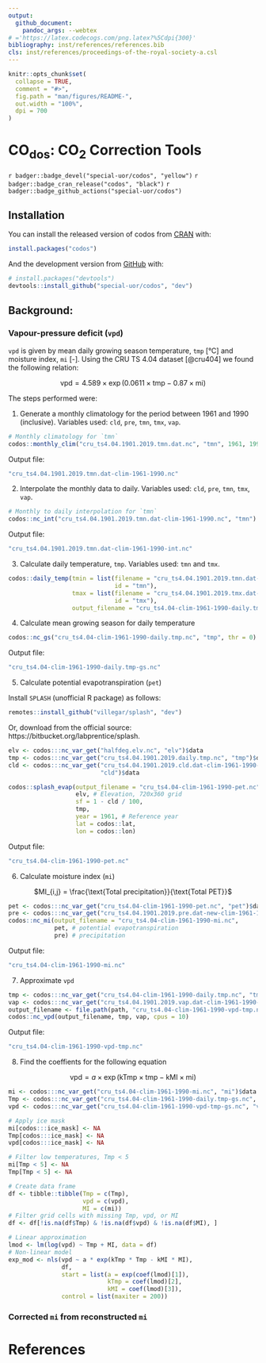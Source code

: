 ```yaml
---
output: 
  github_document:
    pandoc_args: --webtex
# ='https://latex.codecogs.com/png.latex?%5Cdpi{300}'
bibliography: inst/references/references.bib
cls: inst/references/proceedings-of-the-royal-society-a.csl
---
```

<!-- README.md is generated from README.Rmd. Please edit that file -->

```r
knitr::opts_chunk$set(
  collapse = TRUE,
  comment = "#>",
  fig.path = "man/figures/README-",
  out.width = "100%",
  dpi = 700
)
```

# CO<sub>dos</sub>: CO<sub>2</sub> Correction Tools 
<!-- <img src="inst/images/logo.png" alt="logo" align="right" height=200px/> -->

<!-- badges: start -->
`r badger::badge_devel("special-uor/codos", "yellow")`
`r badger::badge_cran_release("codos", "black")`
`r badger::badge_github_actions("special-uor/codos")`
<!-- badges: end -->

## Installation

You can install the released version of codos from [CRAN](https://CRAN.R-project.org) with:

``` r
install.packages("codos")
```

And the development version from [GitHub](https://github.com/) with:

``` r
# install.packages("devtools")
devtools::install_github("special-uor/codos", "dev")
```
<!-- ## Example -->

<!-- - CRU TS 4.04: [inst/extdocs/cru-ts-4.04.md](inst/extdocs/cru-ts-4.04.md) -->

## Background:

### Vapour-pressure deficit (`vpd`)
`vpd` is given by mean daily growing season temperature, `tmp` [°C] and moisture index, `mi` [-]. Using the CRU TS 4.04 dataset [@cru404] we found the following relation:

<center>
$\text{vpd} = 4.589 \times \exp(0.0611 \times \text{tmp}-0.87 \times \text{mi})$
</center>

The steps performed were:

1. Generate a monthly climatology for the period between 1961 and 1990 (inclusive). Variables used: `cld`, `pre`, `tmn`, `tmx`, `vap`.
  
  ```r
  # Monthly climatology for `tmn`
  codos::monthly_clim("cru_ts4.04.1901.2019.tmn.dat.nc", "tmn", 1961, 1990)
  ```

Output file:

  ```bash
  "cru_ts4.04.1901.2019.tmn.dat-clim-1961-1990.nc"
  ```
  
2. Interpolate the monthly data to daily. Variables used: `cld`, `pre`, `tmn`, `tmx`, `vap`.

  ```r
  # Monthly to daily interpolation for `tmn`
  codos::nc_int("cru_ts4.04.1901.2019.tmn.dat-clim-1961-1990.nc", "tmn")
  ```
  
Output file:

  ```bash
  "cru_ts4.04.1901.2019.tmn.dat-clim-1961-1990-int.nc"
  ```
  
3. Calculate daily temperature, `tmp`. Variables used: `tmn` and `tmx`.

  ```r
  codos::daily_temp(tmin = list(filename = "cru_ts4.04.1901.2019.tmn.dat-clim-1961-1990-int.nc",
                                id = "tmn"),
                    tmax = list(filename = "cru_ts4.04.1901.2019.tmx.dat-clim-1961-1990-int.nc", 
                                id = "tmx"),
                    output_filename = "cru_ts4.04-clim-1961-1990-daily.tmp.nc")
  ```
  
4. Calculate mean growing season for daily temperature

  ```r
  codos::nc_gs("cru_ts4.04-clim-1961-1990-daily.tmp.nc", "tmp", thr = 0)
  ```

Output file:

  ```bash
  "cru_ts4.04-clim-1961-1990-daily.tmp-gs.nc"
  ```
  
5. Calculate potential evapotranspiration (`pet`)

Install `SPLASH` (unofficial R package) as follows:

  ```r
  remotes::install_github("villegar/splash", "dev")
  ```

Or, download from the official source: https://bitbucket.org/labprentice/splash.

  ```r
  elv <- codos:::nc_var_get("halfdeg.elv.nc", "elv")$data
  tmp <- codos:::nc_var_get("cru_ts4.04.1901.2019.daily.tmp.nc", "tmp")$data
  cld <- codos:::nc_var_get("cru_ts4.04.1901.2019.cld.dat-clim-1961-1990-int.nc", 
                            "cld")$data
  
  codos::splash_evap(output_filename = "cru_ts4.04-clim-1961-1990-pet.nc", 
                     elv, # Elevation, 720x360 grid 
                     sf = 1 - cld / 100, 
                     tmp, 
                     year = 1961, # Reference year 
                     lat = codos::lat, 
                     lon = codos::lon)
  ```

Output file:

  ```bash
  "cru_ts4.04-clim-1961-1990-pet.nc"
  ```
  
6. Calculate moisture index (`mi`)

<center>
$MI_{i,j} = \frac{\text{Total precipitation}}{\text{Total PET}}$
</center>

  ```r
  pet <- codos:::nc_var_get("cru_ts4.04-clim-1961-1990-pet.nc", "pet")$data
  pre <- codos:::nc_var_get("cru_ts4.04.1901.2019.pre.dat-new-clim-1961-1990-int.nc", "pre")$data
  codos::nc_mi(output_filename = "cru_ts4.04-clim-1961-1990-mi.nc", 
               pet, # potential evapotranspiration
               pre) # precipitation
  ```
  
Output file:

  ```bash
  "cru_ts4.04-clim-1961-1990-mi.nc"
  ```

7. Approximate `vpd`

  ```r
  tmp <- codos:::nc_var_get("cru_ts4.04-clim-1961-1990-daily.tmp.nc", "tmp")$data
  vap <- codos:::nc_var_get("cru_ts4.04.1901.2019.vap.dat-clim-1961-1990-int.nc", "vap")$data
  output_filename <- file.path(path, "cru_ts4.04-clim-1961-1990-vpd-tmp.nc")
  codos::nc_vpd(output_filename, tmp, vap, cpus = 10)
  ```

Output file:

  ```bash
  "cru_ts4.04-clim-1961-1990-vpd-tmp.nc"
  ```
  
8. Find the coeffients for the following equation

<center>
$\text{vpd} = a \times \exp(\text{kTmp} \times \text{tmp}-\text{kMI} \times \text{mi})$
</center>

```r
mi <- codos:::nc_var_get("cru_ts4.04-clim-1961-1990-mi.nc", "mi")$data
Tmp <- codos:::nc_var_get("cru_ts4.04-clim-1961-1990-daily.tmp-gs.nc", "tmp")$data
vpd <- codos:::nc_var_get("cru_ts4.04-clim-1961-1990-vpd-tmp-gs.nc", "vpd")$data

# Apply ice mask
mi[codos:::ice_mask] <- NA
Tmp[codos:::ice_mask] <- NA
vpd[codos:::ice_mask] <- NA

# Filter low temperatures, Tmp < 5
mi[Tmp < 5] <- NA
Tmp[Tmp < 5] <- NA

# Create data frame
df <- tibble::tibble(Tmp = c(Tmp), 
                     vpd = c(vpd),
                     MI = c(mi))
# Filter grid cells with missing Tmp, vpd, or MI
df <- df[!is.na(df$Tmp) & !is.na(df$vpd) & !is.na(df$MI), ]

# Linear approximation
lmod <- lm(log(vpd) ~ Tmp + MI, data = df)
# Non-linear model
exp_mod <- nls(vpd ~ a * exp(kTmp * Tmp - kMI * MI),
               df,
               start = list(a = exp(coef(lmod)[1]),
                            kTmp = coef(lmod)[2],
                            kMI = coef(lmod)[3]),
               control = list(maxiter = 200))
```

### Corrected `mi` from reconstructed `mi`

# References

<!-- [1] University of East Anglia Climatic Research Unit; Harris, I.C.; Jones, P.D.;  -->
<!-- Osborn, T. (2020): CRU TS4.04: Climatic Research Unit (CRU) Time-Series (TS) -->
<!-- version 4.04 of high-resolution gridded data of month-by-month variation in -->
<!-- climate (Jan. 1901- Dec. 2019). Centre for Environmental Data Analysis. -->
<!-- <https://catalogue.ceda.ac.uk/uuid/89e1e34ec3554dc98594a5732622bce9> -->
